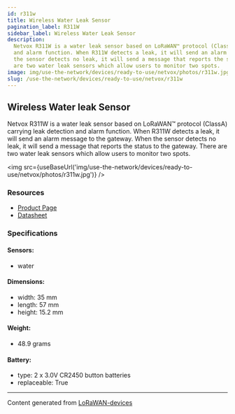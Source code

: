 ```yaml
---
id: r311w
title: Wireless Water Leak Sensor
pagination_label: R311W
sidebar_label: Wireless Water Leak Sensor
description:
  Netvox R311W is a water leak sensor based on LoRaWAN™ protocol (ClassA) carrying leak detection
  and alarm function. When R311W detects a leak, it will send an alarm message to the gateway. When
  the sensor detects no leak, it will send a message that reports the status to the gateway. There
  are two water leak sensors which allow users to monitor two spots.
image: img/use-the-network/devices/ready-to-use/netvox/photos/r311w.jpg
slug: /use-the-network/devices/ready-to-use/netvox/r311w
---
```



## Wireless Water leak Sensor

Netvox R311W is a water leak sensor based on LoRaWAN™ protocol (ClassA) carrying leak detection and
alarm function. When R311W detects a leak, it will send an alarm message to the gateway. When the
sensor detects no leak, it will send a message that reports the status to the gateway. There are two
water leak sensors which allow users to monitor two spots.

<img src={useBaseUrl('img/use-the-network/devices/ready-to-use/netvox/photos/r311w.jpg')} />

### Resources

- [Product Page](http://www.netvox.com.tw/product.asp?pro=R311W)
- [Datasheet](http://www.netvox.com.tw/um/R311W/R311Wdatasheet.pdf)

### Specifications

#### Sensors:

- water

#### Dimensions:

- width: 35 mm
- length: 57 mm
- height: 15.2 mm

#### Weight:

- 48.9 grams

#### Battery:

- type: 2 x 3.0V CR2450 button batteries
- replaceable: True

---

Content generated from [LoRaWAN-devices](https://github.com/TheThingsNetwork/lorawan-devices)
